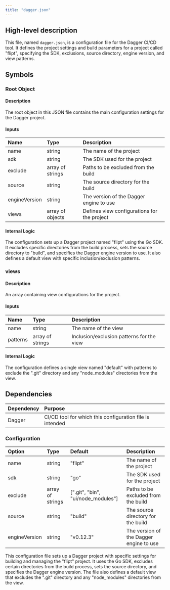 ```yaml
---
title: "dagger.json"
---
```


## High-level description
This file, named `dagger.json`, is a configuration file for the Dagger CI/CD tool. It defines the project settings and build parameters for a project called "flipt", specifying the SDK, exclusions, source directory, engine version, and view patterns.

## Symbols

### Root Object
#### Description
The root object in this JSON file contains the main configuration settings for the Dagger project.

#### Inputs
| Name | Type | Description |
|:-----|:-----|:------------|
| name | string | The name of the project |
| sdk | string | The SDK used for the project |
| exclude | array of strings | Paths to be excluded from the build |
| source | string | The source directory for the build |
| engineVersion | string | The version of the Dagger engine to use |
| views | array of objects | Defines view configurations for the project |

#### Internal Logic
The configuration sets up a Dagger project named "flipt" using the Go SDK. It excludes specific directories from the build process, sets the source directory to "build", and specifies the Dagger engine version to use. It also defines a default view with specific inclusion/exclusion patterns.

### views
#### Description
An array containing view configurations for the project.

#### Inputs
| Name | Type | Description |
|:-----|:-----|:------------|
| name | string | The name of the view |
| patterns | array of strings | Inclusion/exclusion patterns for the view |

#### Internal Logic
The configuration defines a single view named "default" with patterns to exclude the ".git" directory and any "node_modules" directories from the view.

## Dependencies
| Dependency | Purpose |
|:-----------|:--------|
| Dagger | CI/CD tool for which this configuration file is intended |

### Configuration
| Option | Type | Default | Description |
|:-------|:-----|:--------|:------------|
| name | string | "flipt" | The name of the project |
| sdk | string | "go" | The SDK used for the project |
| exclude | array of strings | [".git", "bin", "ui/node_modules"] | Paths to be excluded from the build |
| source | string | "build" | The source directory for the build |
| engineVersion | string | "v0.12.3" | The version of the Dagger engine to use |

This configuration file sets up a Dagger project with specific settings for building and managing the "flipt" project. It uses the Go SDK, excludes certain directories from the build process, sets the source directory, and specifies the Dagger engine version. The file also defines a default view that excludes the ".git" directory and any "node_modules" directories from the view.